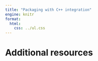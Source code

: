 ```yaml
---
title: "Packaging with C++ integration"
engine: knitr
format:
  html:
    css: ../ul.css
---
```




# Additional resources
